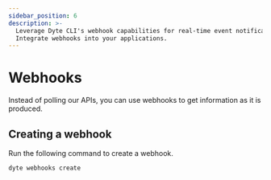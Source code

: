 ```yaml
---
sidebar_position: 6
description: >-
  Leverage Dyte CLI's webhook capabilities for real-time event notifications.
  Integrate webhooks into your applications.
---
```


# Webhooks

Instead of polling our APIs, you can use webhooks to get information as it is
produced.

## Creating a webhook

Run the following command to create a webhook.

```shell
dyte webhooks create
```

<head>
  <title>CLI Webhooks</title>
</head>
